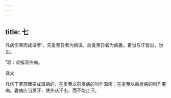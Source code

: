 ```yaml
---
---
---
```

title: 七
---




凡病伤寒而成温者¹，先夏至日者为病温，后夏至日者为病暑。暑当与汗皆出，勿止。

¹温：此指温热病。

译文

凡伤于寒邪而变成温病的，在夏至以前发病的叫作温病；在夏至以后发病的叫作暑病。暑病应当发汗，使热从汗出，而不能止汗。